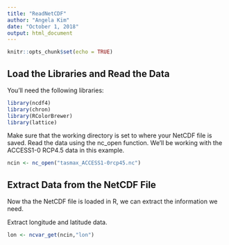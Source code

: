 ---
title: "ReadNetCDF"
author: "Angela Kim"
date: "October 1, 2018"
output: html_document
---

```{r setup, include=FALSE}
knitr::opts_chunk$set(echo = TRUE)
```

## Load the Libraries and Read the Data 
You'll need the following libraries: 
```{r message=FALSE}
library(ncdf4)
library(chron) 
library(RColorBrewer) 
library(lattice) 
```

Make sure that the working directory is set to where your NetCDF file is saved. 
Read the data using the nc_open function. We'll be working with the ACCESS1-0 RCP4.5 data in this example. 
```{r}
ncin <- nc_open("tasmax_ACCESS1-0rcp45.nc")
```

## Extract Data from the NetCDF File 
Now tha the NetCDF file is loaded in R, we can extract the information we need.

Extract longitude and latitude data. 
```{r}
lon <- ncvar_get(ncin,"lon") 
```
